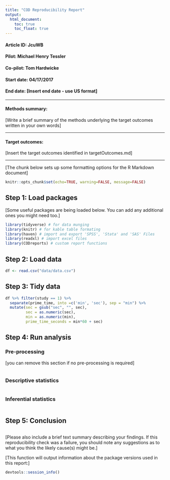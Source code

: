 ```yaml
---
title: "COD Reproducibility Report"
output:
  html_document:
    toc: true
    toc_float: true
---
```


#### Article ID: JcuWB
#### Pilot: Michael Henry Tessler
#### Co-pilot: Tom Hardwicke  
#### Start date: 04/17/2017
#### End date: [Insert end date - use US format]   

-------

#### Methods summary: 
[Write a brief summary of the methods underlying the target outcomes written in your own words]

------

#### Target outcomes: 
[Insert the target outcomes identified in targetOutcomes.md]  

------

[The chunk below sets up some formatting options for the R Markdown document]

```r
knitr::opts_chunk$set(echo=TRUE, warning=FALSE, message=FALSE)
```

## Step 1: Load packages

[Some useful packages are being loaded below. You can add any additional ones you might need too.]

```r
library(tidyverse) # for data munging
library(knitr) # for kable table formating
library(haven) # import and export 'SPSS', 'Stata' and 'SAS' Files
library(readxl) # import excel files
library(CODreports) # custom report functions
```

## Step 2: Load data

```r
df <- read.csv("data/data.csv")
```

## Step 3: Tidy data

```r
df %>% filter(study == 1) %>%
  separate(prime_time, into =c('min', 'sec'), sep = "min") %>%
  mutate(sec = gsub("sec", "", sec),
         sec = as.numeric(sec),
         min = as.numeric(min),
         prime_time_seconds = min*60 + sec)
```

## Step 4: Run analysis

### Pre-processing

[you can remove this section if no pre-processing is required]

```r
```

### Descriptive statistics

```r
```

### Inferential statistics

```r
```

## Step 5: Conclusion

```r
```

[Please also include a brief text summary describing your findings. If this reproducibility check was a failure, you should note any suggestions as to what you think the likely cause(s) might be.]

[This function will output information about the package versions used in this report:]

```r
devtools::session_info()
```

